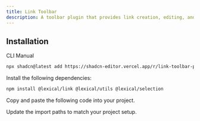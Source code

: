 ```yaml
---
title: Link Toolbar
description: A toolbar plugin that provides link creation, editing, and removal functionality with URL validation.
---
```


<ComponentPreview
  name="link-toolbar-plugin-demo"
  className="[&_.preview>[data-orientation=vertical]]:sm:max-w-[70%]"
  description="A toolbar plugin that provides link creation, editing, and removal functionality with URL validation."
/>

## Installation

<Tabs defaultValue="cli">

<TabsList>
  <TabsTrigger value="cli">CLI</TabsTrigger>
  <TabsTrigger value="manual">Manual</TabsTrigger>
</TabsList>

<TabsContent value="cli">

```bash
npx shadcn@latest add https://shadcn-editor.vercel.app/r/link-toolbar-plugin.json
```

</TabsContent>

<TabsContent value="manual">

<Steps>

<Step>Install the following dependencies:</Step>

```bash
npm install @lexical/link @lexical/utils @lexical/selection
```

<Step>Copy and paste the following code into your project.</Step>

<ComponentSource name="link-toolbar-plugin" />

<Step>Update the import paths to match your project setup.</Step>

</Steps>

</TabsContent>

</Tabs>
